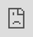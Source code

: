 ```yaml
---
title: "Air Hustle"
description: "Designing the experience for a flight deals aggregator"
company: "Self-initiated"
headline: "Designing the experience for a flight deals aggregator"
team:
  - name: "KC"
    position: "Product Designer"
role: "UX, UI"
order: 1
slug: "air-hustle"
cover: "@images/splendid-flights@2x.png"
gradient: "secondary"
alignment: "left"
---
```




## Overview

A self-initiated UX/UI case study focused on simplifying the flight deals search experience.
I developed this case study during a redundancy period, using the time to sharpen my skills and explore new design approaches. The goal was to reduce friction and help users quickly find deals and book through third-party platforms.

## The Problem

Finding affordable flights online can be frustrating. Many aggregator sites are cluttered with upsells, hidden fees, and too much information. Air Hustle aims to fix this with a clear, trustworthy platform for budget-conscious travellers who value price, simplicity, and transparency.

### Identified pain points

- Confusing pricing structures (eg hidden baggage or seat fees).
- Overwhelming flight comparison interfaces.
- Pressure from countdown timers and "only 2 seats left!" tactics.
- Hidden information (does flight have wi-fi etc).
- Inflexible booking tools for open-ended travel.
- Visa or travel restriction info not surfaced during booking.

## Goals

- Keep UI simple and easy to use.
- Avoid sales pressure tactics.
- Show price up front.
- Have options to show flights for power users.

## Process

### Research

To better understand user needs and pain points, I developed three user personas based on distinct travel behaviors. While these were created using assumed data for this case study, in a real-world scenario, they would be informed by qualitative and quantitative user research.

<figure>
  <Image
    class="rounded-4xl bg-blue-100"
    src={notionPersonasImage}
    alt="Storing personas in Notion"
  />
  <figcaption>User personas in Notion</figcaption>
</figure>

<figure>
  <div class="overflow-hidden rounded-4xl bg-blue-100">
    <Image class="" src={userPersonasImage} alt="Inside each persona" />
  </div>
  <figcaption>Each persona</figcaption>
</figure>

With the personas in place, I created a user flow to visualise the key steps users take from landing on the site to selecting a deal and being redirected to a third-party booking platform.

<figure>
  <div class="overflow-hidden rounded-4xl bg-blue-100">
    <Image class="!m-0" src={userFlowImage} alt="Repacking wireframes" />
  </div>
  <figcaption>User flow</figcaption>
</figure>

I then mapped each persona's journey through the search and booking process to identify key frustrations, motivations, and opportunities for improvement.

<figure>
  <div class="overflow-hidden rounded-4xl bg-blue-100">
    <Image
      class="!m-0 "
      src={saraJourneyImage}
      alt="Repacking wireframes"
    />
  </div>

  <figcaption>Sara's journey map</figcaption>
</figure>

<figure>
  <div class="overflow-hidden rounded-4xl bg-blue-100">
    <Image
      class="!m-0 "
      src={marcusJourneyImage}
      alt="Repacking wireframes"
    />
  </div>

  <figcaption>Marcus's journey map</figcaption>
</figure>

<figure>
  <div class="overflow-hidden rounded-4xl bg-blue-100">
    <Image class="!m-0" src={leoJourneyImage} alt="Repacking wireframes" />
  </div>
  <figcaption>Leo's journey map</figcaption>
</figure>

A common theme between the users is that the fights tend to have hidden baggage or seat fees so I will try to add transparent pricing or tooltips to reveal the prices.

### Exploring Designs

To begin visualising the UI, I created wireframes in Whimsical.

<iframe
  class="aspect-video w-full"
  style="border:none"
  width="1280"
  height="640"
  src="https://whimsical.com/embed/VvcyisSJE6Cz18RwmH4GLG"
></iframe>

These wireframes were kept simple, emphasising layout. The goal at this stage was to quickly try out layouts for key elements such as the search bar, filters, and flight results, without getting distracted by styling details. Inspired by established platforms like Kayak and Skyscanner. These early wireframes helped identify opportunities to improve usability and guided the next phase of iterative design.

### Style Guide

For typography, I used DM Sans for its simple, geometric, and modern style. It feels fresh and approachable an ideal fit for a flight deals aggregator with a diverse user base. It has a nice balance between being professional and welcoming, which helps build trust without feeling too corporate or cold.

<figure>
  <div class="overflow-hidden rounded-4xl bg-blue-100">
    <Image class="!m-0" src={dmSansImage} alt="Typography choice" />
  </div>
  <figcaption>DM Sans</figcaption>
</figure>

I chose blue as the primary color because it's non-intrusive and calming—making it a solid foundation for interfaces that users interact with regularly. It's also colorblind-friendly, which helps improve accessibility for a broader range of users.

To allow more flexibility, I included a typographic scale in the style guide rather than assigning fixed weights to headings.

<figure>
  <div class="overflow-hidden rounded-4xl bg-blue-100">
    <Image
      class="!m-0"
      src={airHustleStyleGuideImage}
      alt="Typography choice"
    />
  </div>
  <figcaption>Style guide</figcaption>
</figure>

I developed high-fidelity mockups from the wireframes, applying a 4px vertical spacing system for visual consistency. I also ensured buttons were at least 40px tall to meet accessibility standards and support ease of interaction across devices.

### Refining Designs

Since search is the most important feature of a flight deals site, I made it more prominent by visually separating it from the background, breaking it out of the hero and adding a shadow for emphasis.

<figure>
  <div class="overflow-hidden rounded-4xl bg-blue-100">
    <Image class="!m-0" src={ogSearchImage} alt="Original search design" />
  </div>
  <figcaption>Original search design</figcaption>
</figure>

Reviewing the design:

- The search look cluttered due to the spacing between inputs
- The return date toggle appeared visually off
- The to/from switch icon resembled a refresh symbol

I made some tweaks with the above feedback in mind. As this is a self-initiated project, I haven't done formal user testing, but my decisions are based on usability best practices.

<figure>
  <div class="overflow-hidden rounded-4xl bg-blue-100">
    <Image class="!m-0" src={newSearchImage} alt="Tweaked search design" />
  </div>
  <figcaption>Tweaked search design</figcaption>
</figure>

To make the search more intuitive, I added location-based auto-suggestions using the user's IP address so users can quickly select a location. Additionally, I included recent searches to support power users with faster access to frequently used locations. While populating the from destination with popular destinations for people unsure where to go.

<figure>
  <div class="overflow-hidden rounded-4xl bg-blue-100">
    <Image class="!m-0" src={fromSearchImage} alt="From search dropdown" />
  </div>
  <figcaption>From search suggestions</figcaption>
</figure>

<figure>
  <div class="overflow-hidden rounded-4xl bg-blue-100">
    <Image class="!m-0" src={toSearchImage} alt="To search dropdown" />
  </div>
  <figcaption>To search suggestions</figcaption>
</figure>

I structured the exploration flight cards with the F-shaped scanning pattern in mind, placing key details where users' eyes naturally land first.

<figure>
  <div class="overflow-hidden rounded-4xl bg-blue-100">
    <Image class="!m-0" src={explorationflightCardImage} alt="Flight card" />
  </div>
  <figcaption>Exploration flight cards</figcaption>
</figure>

The fly anywhere filter menu helps users easily explore destinations that match their travel interests.

<figure>
  <div class="overflow-hidden rounded-4xl bg-blue-100">
    <Image class="!m-0" src={filterImage} alt="Fly anywhere filter" />
  </div>
  <figcaption>Fly anywhere filters</figcaption>
</figure>

I've kept the search minimal on the results page to maximize space for flight listings, but it will expand when clicked.

<figure>
  <div class="overflow-hidden rounded-4xl bg-blue-100">
    <Image class="!m-0" src={resultsImage} alt="Results card" />
  </div>
  <figcaption>Flight results with the search minimised</figcaption>
</figure>

Due to the UI being quite busy on these results pages I added a button to reveal more details for the flights to highlight any hidden costs, such as seat selection fees or checked baggage charges.

<figure>
  <div class="overflow-hidden rounded-4xl bg-blue-100">
    <Image
      class="!m-0"
      src={moreDetailsImage}
      alt="Flight card with expanded detail view"
    />
  </div>
  <figcaption>More details for flights</figcaption>
</figure>

Although this self-initiated case study didn't involve live user testing, I based design decisions on heuristics, competitor patterns (like Kayak and Skyscanner), and common usability principles.

See the full mockups below:

<div class="relative left-0 h-224 w-full">
  <iframe
    class="aspect-video"
    src="https://www.sketch.com/embed/s/6d9d8d80-49fb-494b-93f6-49abdc8e0fe5"
    style="top: 0; left: 0; width: 100%; height: 100%; position: absolute; border: 0;"
    allowfullscreen
  ></iframe>
</div>

## What I learned

In a real-world scenario, to improve the flight deals search experience, usability testing would concentrate on how easily users navigate the search filters, interpret and interact with results, and complete the booking process through third-party platforms.

To ensure a seamless and effective flight search experience, I would focus on tracking metrics such as:

- **Task Completion Rate** - % of users who successfully complete the entire flow (search → explore → select → book) without dropping off.
- **Abandonment Rate** - Where users leave the flow (eg after search, during selection, before booking). This helps identify friction point.
- **Conversion Rate** - Number of support tickets related to the flight booking process—high numbers might signal UX issues.

